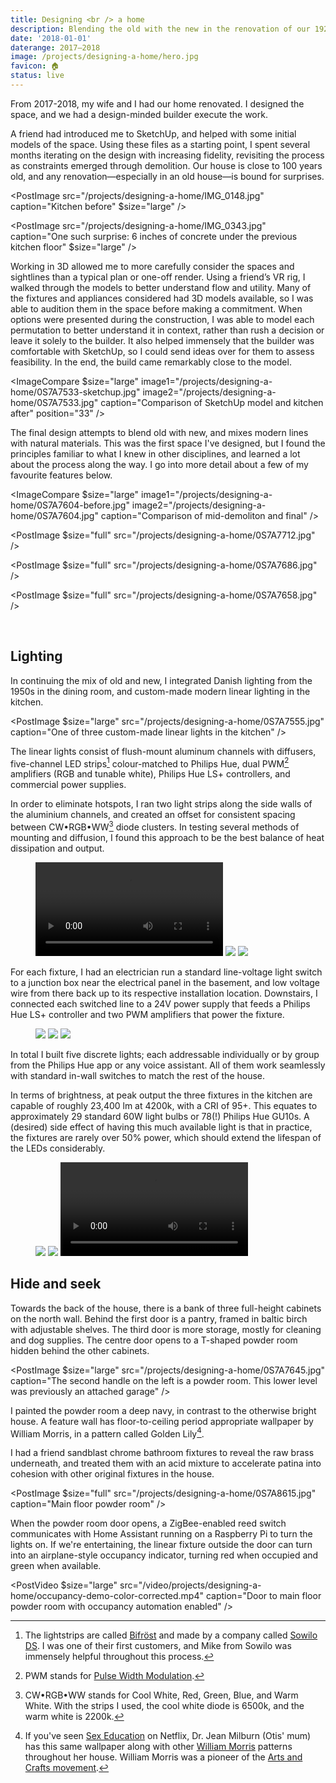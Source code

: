 ```yaml
---
title: Designing <br /> a home
description: Blending the old with the new in the renovation of our 1920s home, adventures in custom lighting fabrication, and learning how to model in 3D.
date: '2018-01-01'
daterange: 2017–2018
image: /projects/designing-a-home/hero.jpg
favicon: 🏠
status: live
---
```


From 2017-2018, my wife and I had our home renovated. I designed the space, and we had a design-minded builder execute the work.

A friend had introduced me to SketchUp, and helped with some initial models of the space. Using these files as a starting point, I spent several months iterating on the design with increasing fidelity, revisiting the process as constraints emerged through demolition. Our house is close to 100 years old, and any renovation—especially in an old house⁠—is bound for surprises.

<PostImage
  src="/projects/designing-a-home/IMG_0148.jpg"
  caption="Kitchen before"
  $size="large"
/>

<PostImage
  src="/projects/designing-a-home/IMG_0343.jpg"
  caption="One such surprise: 6 inches of concrete under the previous kitchen floor"
  $size="large"
/>

Working in 3D allowed me to more carefully consider the spaces and sightlines than a typical plan or one-off render. Using a friend’s VR rig, I walked through the models to better understand flow and utility. Many of the fixtures and appliances considered had 3D models available, so I was able to audition them in the space before making a commitment. When options were presented during the construction, I was able to model each permutation to better understand it in context, rather than rush a decision or leave it solely to the builder. It also helped immensely that the builder was comfortable with SketchUp, so I could send ideas over for them to assess feasibility. In the end, the build came remarkably close to the model.

<ImageCompare
  $size="large"
  image1="/projects/designing-a-home/0S7A7533-sketchup.jpg"
  image2="/projects/designing-a-home/0S7A7533.jpg"
  caption="Comparison of SketchUp model and kitchen after"
  position="33"
/>

The final design attempts to blend old with new, and mixes modern lines with natural materials. This was the first space I've designed, but I found the principles familiar to what I knew in other disciplines, and learned a lot about the process along the way. I go into more detail about a few of my favourite features below.

<ImageCompare
  $size="large"
  image1="/projects/designing-a-home/0S7A7604-before.jpg"
  image2="/projects/designing-a-home/0S7A7604.jpg"
  caption="Comparison of mid-demoliton and final"
/>

<PostImage $size="full" src="/projects/designing-a-home/0S7A7712.jpg" />

<PostImage $size="full" src="/projects/designing-a-home/0S7A7686.jpg" />

<PostImage $size="full" src="/projects/designing-a-home/0S7A7658.jpg" />

<br />

## Lighting

In continuing the mix of old and new, I integrated Danish lighting from the 1950s in the dining room, and custom-made modern linear lighting in the kitchen.

<PostImage
  $size="large"
  src="/projects/designing-a-home/0S7A7555.jpg"
  caption="One of three custom-made linear lights in the kitchen"
/>

The linear lights consist of flush-mount aluminum channels with diffusers, five-channel LED strips[^1] colour-matched to Philips Hue, dual PWM[^2] amplifiers (RGB and tunable white), Philips Hue LS+ controllers, and commercial power supplies.

In order to eliminate hotspots, I ran two light strips along the side walls of the aluminium channels, and created an offset for consistent spacing between CW•RGB•WW[^3] diode clusters. In testing several methods of mounting and diffusion, I found this approach to be the best balance of heat dissipation and output.

<Figure $size="large">
  <Grid $gutter="calc(var(--spaceDefault) / 2)">
    <GridItem $width={{ sm: '1/3 * 100%' }}>
      <Video src="/video/projects/designing-a-home/light-assembly.mp4" />
    </GridItem>
    <GridItem $width={{ sm: '1/3 * 100%' }}>
      <Img src="/projects/designing-a-home/IMG_0164x.jpg" sizes="400px" />
    </GridItem>
    <GridItem $width={{ sm: '1/3 * 100%' }}>
      <Img src="/projects/designing-a-home/IMG_0140.jpg" sizes="400px" />
    </GridItem>
  </Grid>
</Figure>

For each fixture, I had an electrician run a standard line-voltage light switch to a junction box near the electrical panel in the basement, and low voltage wire from there back up to its respective installation location. Downstairs, I connected each switched line to a 24V power supply that feeds a Philips Hue LS+ controller and two PWM amplifiers that power the fixture.

<Figure $size="large">
  <Grid $gutter="calc(var(--spaceDefault) / 2)">
    <GridItem $width={{ sm: '1/3 * 100%' }}>
      <Img src="/projects/designing-a-home/IMG_0039.jpg" sizes="400px" />
    </GridItem>
    <GridItem $width={{ sm: '1/3 * 100%' }}>
      <Img src="/projects/designing-a-home/IMG_0164.jpg" sizes="400px" />
    </GridItem>
    <GridItem $width={{ sm: '1/3 * 100%' }}>
      <Img src="/projects/designing-a-home/IMG_0591.jpg" sizes="400px" />
    </GridItem>
  </Grid>
</Figure>

In total I built five discrete lights; each addressable individually or by group from the Philips Hue app or any voice assistant. All of them work seamlessly with standard in-wall switches to match the rest of the house.

In terms of brightness, at peak output the three fixtures in the kitchen are capable of roughly 23,400 lm at 4200k, with a CRI of 95+. This equates to approximately 29 standard 60W light bulbs or 78(!) Philips Hue GU10s. A (desired) side effect of having this much available light is that in practice, the fixtures are rarely over 50% power, which should extend the lifespan of the LEDs considerably.

<Figure $size="large">
  <Grid $gutter="calc(var(--spaceDefault) / 2)">
    <GridItem $width={{ sm: '1/3 * 100%' }}>
      <Img src="/projects/designing-a-home/corner.jpg" sizes="400px" />
    </GridItem>
    <GridItem $width={{ sm: '1/3 * 100%' }}>
      <Img src="/projects/designing-a-home/IMG_9681.jpg" sizes="400px" />
    </GridItem>
    <GridItem $width={{ sm: '1/3 * 100%' }}>
      <Video src="/video/projects/designing-a-home/controller-2.mp4" />
    </GridItem>
  </Grid>
</Figure>

## Hide and seek

Towards the back of the house, there is a bank of three full-height cabinets on the north wall. Behind the first door is a pantry, framed in baltic birch with adjustable shelves. The third door is more storage, mostly for cleaning and dog supplies. The centre door opens to a T-shaped powder room hidden behind the other cabinets.

<PostImage
  $size="large"
  src="/projects/designing-a-home/0S7A7645.jpg"
  caption="The second handle on the left is a powder room. This lower level was previously an attached garage"
/>

I painted the powder room a deep navy, in contrast to the otherwise bright house. A feature wall has floor-to-ceiling period appropriate wallpaper by William Morris, in a pattern called Golden Lily[^4].

I had a friend sandblast chrome bathroom fixtures to reveal the raw brass underneath, and treated them with an acid mixture to accelerate patina into cohesion with other original fixtures in the house.

<PostImage
  $size="full"
  src="/projects/designing-a-home/0S7A8615.jpg"
  caption="Main floor powder room"
/>

When the powder room door opens, a ZigBee-enabled reed switch communicates with Home Assistant running on a Raspberry Pi to turn the lights on. If we're entertaining, the linear fixture outside the door can turn into an airplane-style occupancy indicator, turning red when occupied and green when available.

<PostVideo
  $size="large"
  src="/video/projects/designing-a-home/occupancy-demo-color-corrected.mp4"
  caption="Door to main floor powder room with occupancy automation enabled"
/>

[^1]: The lightstrips are called [Bifröst](https://sowilodesign.com/collections/bifrost/products/bifrost-147-pro-led-strip) and made by a company called [Sowilo DS](https://sowilodesign.com/). I was one of their first customers, and Mike from Sowilo was immensely helpful throughout this process.
[^2]: PWM stands for [Pulse Width Modulation](https://en.wikipedia.org/wiki/Pulse-width_modulation).
[^3]: CW•RGB•WW stands for Cool White, Red, Green, Blue, and Warm White. With the strips I used, the cool white diode is 6500k, and the warm white is 2200k.
[^4]: If you've seen [Sex Education](https://www.netflix.com/title/80197526) on Netflix, Dr. Jean Milburn (Otis' mum) has this same wallpaper along with other [William Morris](https://en.wikipedia.org/wiki/William_Morris) patterns throughout her house. William Morris was a pioneer of the [Arts and Crafts movement](https://en.wikipedia.org/wiki/Arts_and_Crafts_movement).
